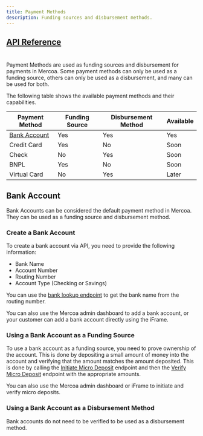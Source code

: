 ```yaml
---
title: Payment Methods
description: Funding sources and disbursement methods.
---
```

## [API Reference](/api-reference/payment-method/create)

#

Payment Methods are used as funding sources and disbursement for payments in Mercoa. Some payment methods can only be used as a funding source, others can only be used as a disbursement, and many can be used for both. 

The following table shows the available payment methods and their capabilities.

| Payment Method                   | Funding Source | Disbursement Method | Available |
|--------------------------------- | -------------- | ------------------- | --------- |
| [Bank Account](#bank-account)     | Yes            | Yes                 | Yes       |
| Credit Card                      | Yes            | No                  | Soon      |
| Check                            | No             | Yes                 | Soon      |
| BNPL                             | Yes            | No                  | Soon      |
| Virtual Card                     | No             | Yes                 | Later     |


## Bank Account

Bank Accounts can be considered the default payment method in Mercoa. They can be used as a funding source and disbursement method.

### Create a Bank Account

To create a bank account via API, you need to provide the following information:

- Bank Name
- Account Number
- Routing Number
- Account Type (Checking or Savings)

You can use the [bank lookup endpoint](/api-reference/bank-lookup/find) to get the bank name from the routing number.

<Note> You can also use the Mercoa admin dashboard to add a bank account, or your customer can add a bank account directly using the iFrame.</Note>

### Using a Bank Account as a Funding Source

To use a bank account as a funding source, you need to prove ownership of the account. This is done by depositing a small amount of money into the account and verifying that the amount matches the amount deposited. 
This is done by calling the [Initiate Micro Deposit](/api-reference/payment-method/bank-account/initiate-micro-deposit) endpoint and then the [Verify Micro Deposit](/api-reference/payment-method/bank-account/verify-micro-deposit) endpoint with the appropriate amounts.

<Note> You can also use the Mercoa admin dashboard or iFrame to initiate and verify micro deposits.</Note>

### Using a Bank Account as a Disbursement Method

Bank accounts do not need to be verified to be used as a disbursement method.